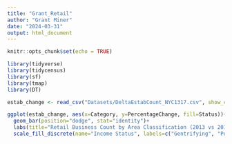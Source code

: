 ```yaml
---
title: "Grant_Retail"
author: "Grant Miner"
date: "2024-03-31"
output: html_document
---
```


```r
knitr::opts_chunk$set(echo = TRUE)

library(tidyverse)
library(tidycensus)
library(sf)
library(tmap)
library(DT)
```

```r
estab_change <- read_csv("Datasets/DeltaEstabCount_NYC1317.csv", show_col_types = FALSE)

ggplot(estab_change, aes(x=Category, y=PercentageChange, fill=Status))+
  geom_bar(position="dodge", stat="identity")+
  labs(title="Retail Business Count by Area Classification (2013 vs 2017)", xlabel="Yelp Category", ylabel="Percentage (%)")+
  scale_fill_discrete(name="Income Status", labels=c("Gentrifying", "Poor, Non-gentrifying", "Rich"))
```



